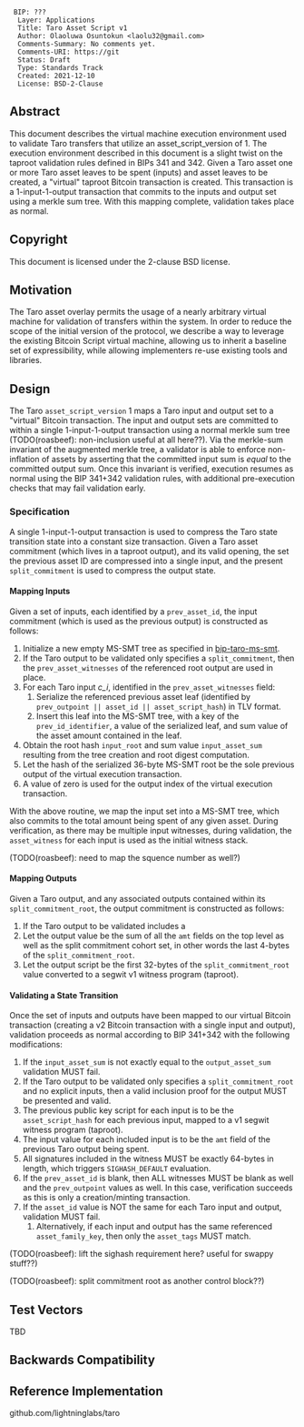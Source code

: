 <pre>
 BIP: ???
  Layer: Applications
  Title: Taro Asset Script v1
  Author: Olaoluwa Osuntokun <laolu32@gmail.com>
  Comments-Summary: No comments yet.
  Comments-URI: https://git
  Status: Draft
  Type: Standards Track
  Created: 2021-12-10
  License: BSD-2-Clause
</pre>

==Abstract==

This document describes the virtual machine execution environment used to
validate Taro transfers that utilize an </code>asset_script_version</code> of
1. The execution environment described in this document is a slight twist on
the taproot validation rules defined in BIPs 341 and 342. Given a Taro asset
one or more Taro asset leaves to be spent (inputs) and asset leaves to be
created, a "virtual" taproot Bitcoin transaction is created. This transaction
is a 1-input-1-output transaction that commits to the inputs and output set
using a merkle sum tree. With this mapping complete, validation takes place as
normal.

==Copyright==

This document is licensed under the 2-clause BSD license.

==Motivation==

The Taro asset overlay permits the usage of a nearly arbitrary virtual machine
for validation of transfers within the system. In order to reduce the scope of
the initial version of the protocol, we describe a way to leverage the existing
Bitcoin Script virtual machine, allowing us to inherit a baseline set of
expressibility, while allowing implementers re-use existing tools and
libraries.

==Design==

The Taro <code>asset_script_version</code> 1 maps a Taro input and output set
to a "virtual" Bitcoin transaction. The input and output sets are committed to
within a single 1-input-1-output transaction using a normal merkle sum tree
(TODO(roasbeef): non-inclusion useful at all here??). Via the merkle-sum
invariant of the augmented merkle tree, a validator is able to enforce
non-inflation of assets by asserting that the committed input sum is ''equal''
to the committed output sum. Once this invariant is verified, execution resumes
as normal using the BIP 341+342 validation rules, with additional pre-execution
checks that may fail validation early.

===Specification===

A single 1-input-1-output transaction is used to compress the Taro state
transition state into a constant size transaction. Given a Taro asset
commitment (which lives in a taproot output), and its valid opening, the set
the previous asset ID are compressed into a single input, and the present
<code>split_commitment</code> is used to compress the output state.

====Mapping Inputs====

Given a set of inputs, each identified by a <code>prev_asset_id</code>, the
input commitment (which is used as the previous output) is constructed as
follows:

# Initialize a new empty MS-SMT tree as specified in [[../master/bip-taro-ms-smt.mediawiki|bip-taro-ms-smt]].
# If the Taro output to be validated only specifies a <code>split_commitment</code>, then the <code>prev_asset_witnesses</code> of the referenced root output are used in place.
# For each Taro input ''c_i'', identified in the <code>prev_asset_witnesses</code> field:
## Serialize the referenced previous asset leaf (identified by <code>prev_outpoint || asset_id || asset_script_hash</code>) in TLV format.
## Insert this leaf into the MS-SMT tree, with a key of the <code>prev_id_identifier</code>, a value of the serialized leaf, and sum value of the asset amount contained in the leaf.
# Obtain the root hash <code>input_root</code> and sum value <code>input_asset_sum</code> resulting from the tree creation and root digest computation.
# Let the hash of the serialized 36-byte MS-SMT root be the sole previous output of the virtual execution transaction.
# A value of zero is used for the output index of the virtual execution transaction.

With the above routine, we map the input set into a MS-SMT tree, which also
commits to the total amount being spent of any given asset. During
verification, as there may be multiple input witnesses, during validation, the
<code>asset_witness</code> for each input is used as the initial witness stack.

(TODO(roasbeef): need to map the squence number as well?)

====Mapping Outputs====

Given a Taro output, and any associated outputs contained within its
<code>split_commitment_root</code>, the output commitment is constructed as
follows:

# If the Taro output to be validated includes a
# Let the output value be the sum of all the <code>amt</code> fields on the top level as well as the split commitment cohort set, in other words the last 4-bytes of the <code>split_commitment_root</code>.
# Let the output script be the first 32-bytes of the <code>split_commitment_root</code> value converted to a segwit v1 witness program (taproot).

====Validating a State Transition====

Once the set of inputs and outputs have been mapped to our virtual Bitcoin
transaction (creating a v2 Bitcoin transaction with a single input and output),
validation proceeds as normal according to BIP 341+342 with the following
modifications:

# If the <code>input_asset_sum</code> is not exactly equal to the <code>output_asset_sum</code> validation MUST fail.
# If the Taro output to be validated only specifies a <code>split_commitment_root</code> and no explicit inputs, then a valid inclusion proof for the output MUST be presented and valid.
# The previous public key script for each input is to be the <code>asset_script_hash</code> for each previous input, mapped to a v1 segwit witness program (taproot).
# The input value for each included input is to be the <code>amt</code> field of the previous Taro output being spent.
# All signatures included in the witness MUST be exactly 64-bytes in length, which triggers <code>SIGHASH_DEFAULT</code> evaluation.
# If the <code>prev_asset_id</code> is blank, then ALL witnesses MUST be blank as well and the <code>prev_outpoint</code> values as well. In this case, verification succeeds as this is only a creation/minting transaction.
# If the <code>asset_id</code> value is NOT the same for each Taro input and output, validation MUST fail.
## Alternatively, if each input and output has the same referenced <code>asset_family_key</code>, then only the <code>asset_tags</code> MUST match.

(TODO(roasbeef): lift the sighash requirement here? useful for swappy stuff??)

(TODO(roasbeef): split commitment root as another control block??)

==Test Vectors==

TBD

==Backwards Compatibility==

==Reference Implementation==

github.com/lightninglabs/taro
